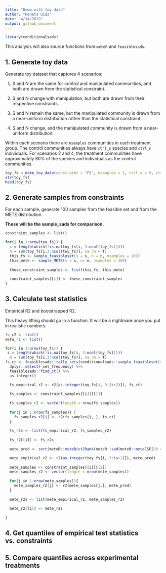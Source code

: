 ```yaml
---
title: "Demo with toy data"
author: "Renata Diaz"
date: "4/14/2019"
output: github_document
---
```


```r
library(conditionalsads)
```

This analysis will also source functions from `meteR` and `feasiblesads`. 

## 1. Generate toy data

Generate toy dataset that captures 4 scenarios:

  1. S and N are the same for control and manipulated communities, and both are drawn from the statistical constraint.
  
  2. S and N change with manipulation, but both are drawn from their respective constraints.
  
  3. S and N remain the same, but the manipulated community is drawn from a near-uniform distribution rather than the statistical constraint.
  
  4. S and N change, and the manipulated community is drawn from a near-uniform distribution.
  
Within each scenario there are `nsamples` communities in each treatment group. The control communities always have `ctrl_s` species and `ctrl_n` individuals. For scenarios 2 and 4, the treatment communities have approximately 80% of the species and individuals as the control communities. 

```r

toy_fs = make_toy_data(constraint = "FS", nsamples = 1, ctrl_s = 5, ctrl_n = 100)
str(toy_fs)
head(toy_fs)

```

## 2. Generate samples from constraints

For each sample, generate 100 samples from the feasible set and from the METE distribution. 

**These will be the sample_sads for comparison.**


```r

constraint_samples <- list()

for(i in 1:nrow(toy_fs)) {
  s = length(which(!is.na(toy_fs[i, 3:ncol(toy_fs)])))
  n = sum(toy_fs[i,3:ncol(toy_fs)], na.rm = T)
  this_fs <- sample_feasibleset(s = s, n = n, nsamples = 100)
  this_mete <- sample_METE(s = s, n= n, nsamples = 100)
  
  these_constraint_samples <- list(this_fs, this_mete)
  
  constraint_samples[[i]] <- these_constraint_samples
}


```


## 3. Calculate test statistics 

Empirical R2 and bootstrapped R2.

This heavy lifting should go in a function. It will be a nightmare once you put in realistic numbers. 

```r

fs_r2 <- list()
mete_r2 <- list()

for(i in 1:nrow(toy_fs)) {
 s = length(which(!is.na(toy_fs[i, 3:ncol(toy_fs)])))
  n = sum(toy_fs[i,3:ncol(toy_fs)], na.rm = T)
fs_ct <- feasiblesads::tally_sets(conditionalsads::sample_feasibleset(s = s, n = n, nsamples = 100)) %>%
  dplyr::select(-set_frequency) %>%
  feasiblesads::find_ct() %>%
  as.integer()

  fs_empirical_r2 <- r2(as.integer(toy_fs[i, 3:(s+2)]), fs_ct)
  
  fs_samples <- constraint_samples[[i]][[1]]
  
  fs_samples_r2 <- vector(length = nrow(fs_samples))
  
  for(j in 1:nrow(fs_samples)) {
    fs_samples_r2[j] <- r2(fs_samples[j, ], fs_ct)
  }
  
  fs_r2s <- list(fs_empirical_r2, fs_samples_r2)
  
  fs_r2[[i]] <- fs_r2s
  
  mete_pred <- sort(meteR::meteDist2Rank(meteR::sad(meteR::meteESF(S0 = s, N0 = n))))

  mete_empirical_r2 <- r2(as.integer(toy_fs[i, 3:(s+2)]), mete_pred)
  
  mete_samples <- constraint_samples[[i]][[2]]
  mete_samples_r2 <- vector(length = nrow(mete_samples))
  
  for(j in 1:nrow(mete_samples)){
    mete_samples_r2[j] <- r2(mete_samples[j,], mete_pred)
  }
  
  mete_r2s <- list(mete_empirical_r2, mete_samples_r2)
  
  mete_r2[[i]] <- mete_r2s
  
}

```


## 4. Get quantiles of empirical test statistics vs. constraints

## 5. Compare quantiles across experimental treatments
